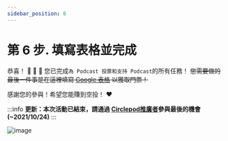 ```yaml
---
sidebar_position: 6
---
```


# 第 6 步. 填寫表格並完成

恭喜！ 🎉 🎉 🎉 您已完成`為 Podcast 投票和支持 Podcast`的所有任務！
~~您需要做的最後一件事是在這裡填寫 [Google 表格](https://forms.gle/8SnGyo4TtuBKGbYC6) 以獲取門票！~~

感謝您的參與！希望您能賺到空投！ ❤️

:::info
**更新：本次活動已結束，請通過 [Circlepod推廣者](/docs/community-event/archived-event/circlepod-promoter/intro)參與最後的機會(~2021/10/24)**
:::

![image](/img/good.gif)
